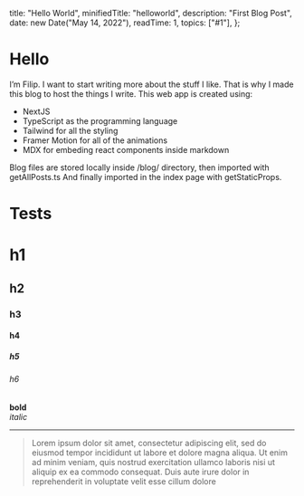 
  title: "Hello World",
  minifiedTitle: "helloworld",
  description: "First Blog Post",
  date: new Date("May 14, 2022"),
  readTime: 1,
  topics: ["#1"],
};


# Hello

I’m Filip. I want to start writing more about the stuff I like. That is why I made this blog to host the things I write.
This web app is created using:

- NextJS
- TypeScript as the programming language
- Tailwind for all the styling
- Framer Motion for all of the animations
- MDX for embeding react components inside markdown

Blog files are stored locally inside /blog/ directory, then imported with getAllPosts.ts
And finally imported in the index page with getStaticProps.

# Tests

# h1

## h2

### h3

#### h4

##### h5

###### h6

**bold**  
_italic_

---

> Lorem ipsum dolor sit amet, consectetur adipiscing elit, sed do eiusmod tempor incididunt ut labore et dolore magna aliqua. Ut enim ad minim veniam, quis nostrud exercitation ullamco laboris nisi ut aliquip ex ea commodo consequat. Duis aute irure dolor in reprehenderit in voluptate velit esse cillum dolore
